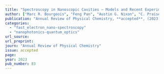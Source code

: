 ```yaml
---
title: "Spectroscopy in Nanoscopic Cavities – Models and Recent Experiments"
author: ["Marc R. Bourgeois", "Feng Pan", "Austin G. Nixon", "C. Praise Anyanwu", "Jennifer A. Dionne", "Randall H. Goldsmith", "David J. Masiello"]
publication: "Annual Review of Physical Chemistry, **accepted**, (2023)"
categories:
  - "fast_electron_nano-spectroscopy"
  - "nanophotonics-quantum_optics"
url_source: 
url_preprint: 
journ: "Annual Review of Physical Chemistry"
issue: accepted
page: 
year: 2023
pub_number: 83
---
```

